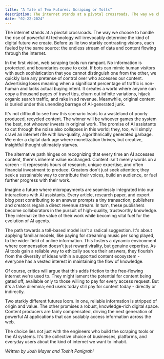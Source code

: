 ```yaml
---
title: "A Tale of Two Futures: Scraping or Tolls"
description: The internet stands at a pivotal crossroads. The way we choose to handle the rise of powerful AI technology will irrevocably determine the kind of digital future we create.
date: "02-22-2024"
---
```


The internet stands at a pivotal crossroads.
The way we choose to handle the rise of powerful AI technology will irrevocably determine the kind of digital future we create. Before us lie two starkly contrasting visions, each fueled by the same source: the endless stream of data and content flowing through the internet.

In the first vision, web scraping tools run rampant. No information is protected, and boundaries cease to exist. If bots can mimic human visitors with such sophistication that you cannot distinguish one from the other, we quickly lose any pretense of control over who accesses our content. Advertising loses meaning when a significant percentage of traffic is non-human and lacks actual buying intent. It creates a world where anyone can copy a thousand pages of travel tips, churn out infinite variations, hijack organic search traffic, and rake in ad revenue. Meanwhile, original content is buried under this unending barrage of AI-generated junk.

It's not difficult to see how this scenario leads to a wasteland of poorly produced, recycled content. The winner will be whoever games the system the best, not whoever invests in original work. The promise of AI assistants to cut through the noise also collapses in this world; they, too, will simply crawl an internet rife with low-quality, algorithmically generated garbage. We enter a digital dark age where monetization thrives, but creative, insightful thought ultimately starves.

The alternative path hinges on recognizing that every time an AI accesses content, there's inherent value exchanged. Content isn't merely words on a screen – it represents hours of research, unique expertise, and often financial investment to produce. Creators don't just seek attention; they seek a sustainable way to contribute their voices, build an audience, or fuel further progress with their work.

Imagine a future where micropayments are seamlessly integrated into our interactions with AI assistants. Every article, research paper, and expert blog post contributing to an answer prompts a tiny transaction; publishers and creators regain a direct revenue stream. In turn, these publishers become collaborators in the pursuit of high-quality, trustworthy knowledge. They internalize the value of their work while becoming vital fuel for the evolution of AI agents.

The path towards a toll-based model isn't a radical suggestion. It's about applying familiar models, like paying for streaming music per song played, to the wider field of online information. This fosters a dynamic environment where compensation doesn't just reward virality, but genuine expertise. As AI tools gain a reliable way to ethically source their answers, they flourish from the diversity of ideas within a supported content ecosystem - everyone has a vested interest in maintaining the flow of knowledge.

Of course, critics will argue that this adds friction to the free-flowing internet we're used to. They might lament the potential for content being gated off, available only to those willing to pay for every access request. But it's a false dilemma; end users today still pay for content today - directly or indirectly.

Two starkly different futures loom. In one, reliable information is stripped of origin and value. The other promises a robust, knowledge-rich digital space. Content producers are fairly compensated, driving the next generation of powerful AI applications that can scalably access information across the web.

The choice lies not just with the engineers who build the scraping tools or the AI systems. It's the collective choice of businesses, platforms, and everyday users about the kind of internet we want to inhabit.

*Written by Josh Mayer and Toshit Panigrahi*

